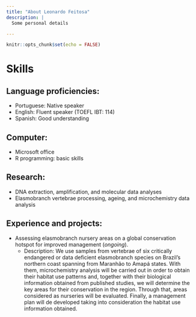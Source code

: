```yaml
---
title: "About Leonardo Feitosa"
description: |
  Some personal details

---
```


```r
knitr::opts_chunk$set(echo = FALSE)
```


# Skills

## Language proficiencies:
* Portuguese: Native speaker
* English: Fluent speaker (TOEFL IBT: 114)
* Spanish: Good understanding

## Computer:
* Microsoft office
* R programming: basic skills

## Research:
* DNA extraction, amplification, and molecular data analyses
* Elasmobranch vertebrae processing, ageing, and microchemistry data analysis

## Experience and projects:
* Assessing elasmobranch nursery areas on a global conservation hotspot for improved management (*ongoing*).
   + Description: We use samples from vertebrae of six critically endangered or data deficient elasmobranch species on Brazil's northern coast spanning from Maranhão to Amapá states. With them, microchemistry analysis will be carried out in order to obtain their habitat use patterns and, together with their biological information obtained from published studies, we will determine the key areas for their conservation in the region. Through that, areas considered as nurseries will be evaluated. Finally, a management plan will de developed taking into consideration the habitat use information obtained.